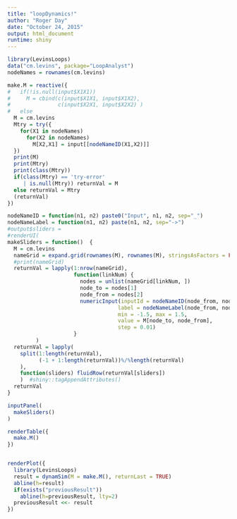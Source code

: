 ```yaml
---
title: "loopDynamics!"
author: "Roger Day"
date: "October 24, 2015"
output: html_document
runtime: shiny
---
```




```r

library(LevinsLoops)
data("cm.levins", package="LoopAnalyst")
nodeNames = rownames(cm.levins)

make.M = reactive({
#   if(!is.null(input$X1X1))
#     M = cbind(c(input$X1X1, input$X1X2),
#               c(input$X2X1, input$X2X2) )
#   else
  M = cm.levins
  Mtry = try({  
    for(X1 in nodeNames)
      for(X2 in nodeNames)
        M[X2,X1] = input[[nodeNameID(X1,X2)]]
  })
  print(M)
  print(Mtry)
  print(class(Mtry))
  if(class(Mtry) == 'try-error'
     | is.null(Mtry)) returnVal = M
  else returnVal = Mtry
  (returnVal)
})

nodeNameID = function(n1, n2) paste0("Input", n1, n2, sep="_")
nodeNameLabel = function(n1, n2) paste(n1, n2, sep="->")
#output$sliders = 
#renderUI(
makeSliders = function()  {
  M = cm.levins
  nameGrid = expand.grid(rownames(M), rownames(M), stringsAsFactors = FALSE)
  #print(nameGrid)
  returnVal = lapply(1:nrow(nameGrid), 
                     function(linkNum) {
                       nodes = unlist(nameGrid[linkNum, ])
                       node_to = nodes[1]
                       node_from = nodes[2]
                       numericInput(inputId = nodeNameID(node_from, node_to), 
                                   label = nodeNameLabel(node_from, node_to),
                                   min = -1.5, max = 1.5, 
                                   value = M[node_to, node_from], 
                                   step = 0.01)
                     }
         )
  returnVal = lapply(
    split(1:length(returnVal),
          (-1 + 1:length(returnVal))%/%length(returnVal)
    ),
    function(sliders) fluidRow(returnVal[sliders]) 
    )  #shiny::tagAppendAttributes() 
  returnVal                         
}

inputPanel(
  makeSliders()
)

renderTable({
  make.M()  
})


renderPlot({
  library(LevinsLoops)
  result = dynamSim(M = make.M(), returnLast = TRUE)
  abline(h=result)
  if(exists("previousResult")) 
    abline(h=previousResult, lty=2)
  previousResult <<- result
})
```


